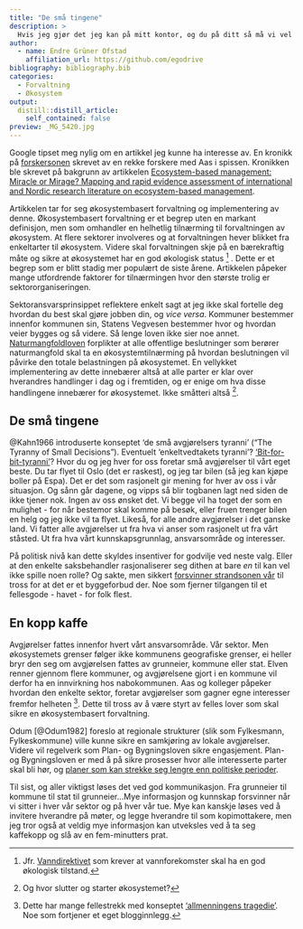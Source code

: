 ```yaml
---
title: "De små tingene"
description: > 
  Hvis jeg gjør det jeg kan på mitt kontor, og du på ditt så må vi vel alle bli fornøyde med samfunnet?
author:
  - name: Endre Grüner Ofstad
    affiliation_url: https://github.com/egodrive
bibliography: bibliography.bib
categories:
  - Forvaltning
  - Økosystem
output:
  distill::distill_article:
    self_contained: false
preview: _MG_5420.jpg
---
```


Google tipset meg nylig om en artikkel jeg kunne ha interesse av. En kronikk på [forskersonen](https://forskersonen.no/kronikk-meninger-politikk/bevaring-av-okosystemene-fullt-og-helt-eller-stykkevis-og-delt/1750403) skrevet av en rekke forskere med Aas i spissen. Kronikken ble skrevet på bakgrunn av artikkelen [Ecosystem-based management: Miracle or Mirage? Mapping and rapid evidence assessment of international and Nordic research literature on ecosystem-based management](https://brage.nina.no/nina-xmlui/handle/11250/2648103). 

Artikkelen tar for seg økosystembasert forvaltning og implementering av denne. Økosystembasert forvaltning er et begrep uten en markant definisjon, men som omhandler en helhetlig tilnærming til forvaltningen av økosystem. At flere sektorer involveres og at forvaltningen hever blikket fra enkeltarter til økosystem. Videre skal forvaltningen skje på en bærekraftig måte og sikre at økosystemet har en god økologisk status [^1] . Dette er et begrep som er blitt stadig mer populært de siste årene. Artikkelen påpeker mange utfordrende faktorer for tilnærmingen hvor den største trolig er sektororganiseringen.

[^1]: Jfr. [Vanndirektivet](https://lovdata.no/forskrift/2006-12-15-1446/§4) som krever at vannforekomster skal ha en god økologisk tilstand.

Sektoransvarsprinsippet reflektere enkelt sagt at jeg ikke skal fortelle deg hvordan du best skal gjøre jobben din, og *vice versa*. Kommuner bestemmer innenfor kommunen sin, Statens Vegvesen bestemmer hvor og hvordan veier bygges og så videre. Så lenge loven ikke sier noe annet. [Naturmangfoldloven](https://lovdata.no/lov/2009-06-19-100/§10) forplikter at alle offentlige beslutninger som berører naturmangfold skal ta en økosystemtilnærming på hvordan beslutningen vil påvirke den totale belastningen på økosystemet. En vellykket implementering av dette innebærer altså at alle parter er klar over hverandres handlinger i dag og i fremtiden, og er enige om hva disse handlingene innebærer for økosystemet. Ikke småtteri altså [^2].

[^2]: Og hvor slutter og starter økosystemet?


## De små tingene
@Kahn1966 introduserte konseptet 'de små avgjørelsers tyranni' ("The Tyranny of Small Decisions"). Eventuelt 'enkeltvedtakets tyranni'? ['Bit-for-bit-tyranni'](https://evalueringsportalen.no/evaluering/spredt-utbygging-og-jordvern-om-omfang-og-drivkrefter-bak-bygging-paa-jordbruksarealer/Spredt_utbygging_og_jordvern.pdf/@@inline)? Hvor du og jeg hver for oss foretar små avgjørelser til vårt eget beste. Du tar flyet til Oslo (det er raskest), og jeg tar bilen (så jeg kan kjøpe boller på Espa). Det er det som rasjonelt gir mening for hver av oss i vår situasjon. Og sånn går dagene, og vipps så blir togbanen lagt ned siden de ikke tjener nok. Ingen av oss ønsket det. Vi begge vil ha toget der som en mulighet - for når bestemor skal komme på besøk, eller fruen trenger bilen en helg og jeg ikke vil ta flyet. Likeså, for alle andre avgjørelser i det ganske land. Vi fatter alle avgjørelser ut fra hva vi anser som rasjonelt ut fra vårt ståsted. Ut fra hva vårt kunnskapsgrunnlag, ansvarsområde og interesser. 

På politisk nivå kan dette skyldes insentiver for godvilje ved neste valg. Eller at den enkelte saksbehandler rasjonaliserer seg dithen at bare *en* til kan vel ikke spille noen rolle? Og sakte, men sikkert [forsvinner strandsonen vår](https://www.dagsavisen.no/nyheter/innenriks/tusenvis-av-byggetillatelser-i-strandsonen-er-blitt-gitt-pa-feil-grunnlag-1.1119069) til tross for at det er et byggeforbud der. Noe som fjerner tilgangen til et fellesgode - havet - for folk flest. 


## En kopp kaffe
Avgjørelser fattes innenfor hvert vårt ansvarsområde. Vår sektor. Men økosystemets grenser følger ikke kommunens geografiske grenser, ei heller bryr den seg om avgjørelsen fattes av grunneier, kommune eller stat. Elven renner gjennom flere kommuner, og avgjørelsene gjort i en kommune vil derfor ha en innvirkning hos nabokommunen. Aas og kolleger påpeker hvordan den enkelte sektor, foretar avgjørelser som gagner egne interesser fremfor helheten [^3]. Dette til tross av å være styrt av felles lover som skal sikre en økosystembasert forvaltning. 

[^3]: Dette har mange fellestrekk med konseptet ['allmenningens tragedie'](https://www.hendrix.edu/uploadedFiles/Admission/GarrettHardinArticle.pdf). Noe som fortjener et eget blogginnlegg.



Odum [@Odum1982] foreslo at regionale strukturer (slik som Fylkesmann, Fylkeskommune) ville kunne sikre en samkjøring av lokale avgjørelser. Videre vil regelverk som Plan- og Bygningsloven sikre engasjement. Plan- og Bygningsloven er med å på sikre prosesser hvor alle interesserte parter skal bli hør, og [planer som kan strekke seg lengre enn politiske perioder](https://www.stortinget.no/no/Saker-og-publikasjoner/Sporsmal/Skriftlige-sporsmal-og-svar/Skriftlig-sporsmal/?qid=80887&fbclid=IwAR1pV4rTXtBKNVP9A9Co-JoJcAWF6Kvs-7wwj3LPF2dHHHgGsYhfK-HBFD4). 


Til sist, og aller viktigst løses det ved god kommunikasjon. Fra grunneier til kommune til stat til grunneier...Mye informasjon og kunnskap forsvinner når vi sitter i hver vår sektor og på hver vår tue. Mye kan kanskje løses ved å invitere hverandre på møter, og legge hverandre til som kopimottakere, men jeg tror også at veldig mye informasjon kan utveksles ved å ta seg kaffekopp og slå av en fem-minutters prat. 

